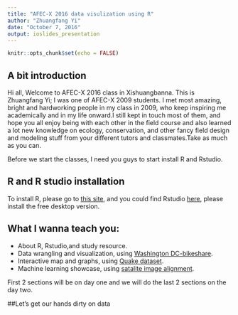 ---
title: "AFEC-X 2016 data visulization using R"
author: "Zhuangfang Yi"
date: "October 7, 2016"
output: ioslides_presentation
---

```{r setup, include=FALSE}
knitr::opts_chunk$set(echo = FALSE)
```

## A bit introduction 

Hi all, Welcome to AFEC-X 2016 class in Xishuangbanna. This is Zhuangfang Yi; I was one of AFEC-X 2009 students. I met most amazing, bright and hardworking people in my class in 2009, who keep inspiring me academically and in my life onward.I still kept in touch most of them, and hope you all enjoy being with each other in the field course and also learned a lot new knowledge on ecology, conservation, and other fancy field design and modeling stuff from your different tutors and classmates.Take as much as you can.

Before we start the classes, I need you guys to start install R and Rstudio. 

## R and R studio installation
To install R, please go to [this site](https://www.r-project.org/), and you could find Rstudio [here](https://www.rstudio.com/products/RStudio/), please install the free desktop version. 


## What I wanna teach you:
- About R, Rstudio,and study resource.
- Data wrangling and visualization, using [Washington DC-bikeshare](https://rpubs.com/Geoyi/BikeshareDC_LM).
- Interactive map and graphs, using [Quake dataset](https://geoyi.shinyapps.io/quakes3/).
- Machine learning showcase, using [satalite image alignment](https://rpubs.com/Geoyi/TennisCourtAlgrithm).

First 2 sections will be on day one and we will do the last 2 sections on the day two.

##Let's get our hands dirty on data
